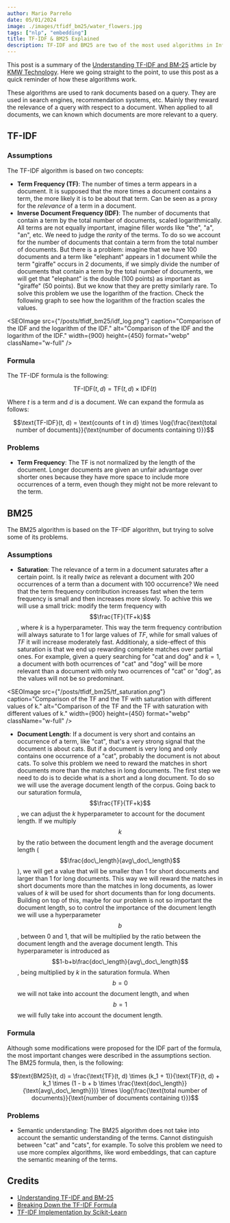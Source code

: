 ```yaml
---
author: Mario Parreño
date: 05/01/2024
image: ./images/tfidf_bm25/water_flowers.jpg
tags: ["nlp", "embedding"]
title: TF-IDF & BM25 Explained
description: TF-IDF and BM25 are two of the most used algorithms in Information Retrieval. In this post we will explain how they work.
---
```


This post is a summary of the [Understanding TF-IDF and BM-25](https://kmwllc.com/index.php/2020/03/20/understanding-tf-idf-and-bm-25/) article by [KMW Technology](https://kmwllc.com/).
Here we going straight to the point, to use this post as a quick reminder of how these algorithms work.

These algorithms are used <Underlined>to rank documents based on a query</Underlined>.
They are used in search engines, recommendation systems, etc.
Mainly they <Underlined color="green">reward the relevance</Underlined> of a query 
with respect to a document. When applied to all documents,
we can known which documents are more relevant to a query.

## TF-IDF

### Assumptions

The TF-IDF algorithm is based on two concepts:
- **Term Frequency (TF)**: The number of times a term appears in a document. It is supposed
that the more times a document contains a term, the more likely it is to be about that term.
Can be seen as a proxy for the <Underlined color="purple">*relevance*</Underlined> of a term in a document.
- **Inverse Document Frequency (IDF)**: The number of documents that contain a term
by the total number of documents, scaled logarithmically. All terms are not equally important,
imagine filler words like "the", "a", "an", etc.
We need to judge the <Underlined color="purple">*rarity*</Underlined> of the terms. To do so
we account for the number of documents that contain a term from the total number of documents. But 
there is a problem: imagine that we have 100 documents and a term like "elephant" appears in 1 document
while the term "giraffe" occurs in 2 documents, if we simply divide the number of documents that contain
a term by the total number of documents, we will get that "elephant" is the double (100 points) as important
as "giraffe" (50 points). But we know that they are pretty similarly rare. To solve this problem we use
the <Underlined>logarithm of the fraction</Underlined>. Check the following graph to see how the logarithm of the fraction
scales the values.

<SEOImage
    src={"/posts/tfidf_bm25/idf_log.png"}
    caption="Comparison of the IDF and the logarithm of the IDF."
    alt="Comparison of the IDF and the logarithm of the IDF."
    width={900}
    height={450}
    format="webp"
    className="w-full"
/>

### Formula

The TF-IDF formula is the following:

$$\text{TF-IDF}(t, d) = \text{TF}(t, d) \times \text{IDF}(t)$$

Where $t$ is a term and $d$ is a document. We can expand the formula as follows:

$$\text{TF-IDF}(t, d) = \text{counts of t in d} \times \log{\frac{\text{total number of documents}}{\text{number of documents containing t}}}$$


### Problems

- **Term Frequency**: The TF is not normalized by the length of the document.
Longer documents are given an unfair advantage over shorter ones
because they have more space to include more occurrences of a term,
even though they might not be more relevant to the term. 


## BM25

The BM25 algorithm is based on the TF-IDF algorithm, but trying to solve some of its problems.

### Assumptions

- **Saturation**: The relevance of a term in a document saturates after a certain point. Is it
really *twice* as relevant a document with 200 occurrences of a term than a document with 100 occurrence?
We need that the term frequency contribution increases fast when the term frequency is small and 
then increases more slowly. To achive this we will use a small trick: modify the term frequency
with $$\frac{TF}{TF+k}$$, where <Underlined color="green">$k$ is a hyperparameter</Underlined>.
This way the term frequency contribution
will always saturate to 1 for large values of $TF$, while for small values of $TF$ it will increase
moderately fast. Additionaly, a side-effect of this saturation is that we end up rewarding
<Underlined>complete matches over partial ones</Underlined>. For example, given a query searching for
"cat and dog" and $k=1$, a document with both ocurrences of "cat" and "dog" will be more relevant
than a document with only two ocurrences of "cat" or "dog", as the values will not be so predominant.

<SEOImage
    src={"/posts/tfidf_bm25/tf_saturation.png"}
    caption="Comparison of the TF and the TF with saturation with different values of k."
    alt="Comparison of the TF and the TF with saturation with different values of k."
    width={900}
    height={450}
    format="webp"
    className="w-full"
/>

- **Document Length**: If a document is very short and contains an occurrence of a term, like "cat",
that's a very strong signal that the document is about cats. But if a document is very long and only contains
one occurrence of a "cat", probably the document is not about cats. To solve this problem we need to reward
the matches in short documents more than the matches in long documents. The first step we need to do 
is to decide what is a short and a long document.
To do so we will use the average document length of the corpus. Going back to our saturation formula,
$$\frac{TF}{TF+k}$$, we can adjust the $k$ hyperparameter to account for the document length.
If we multiply $$k$$ by the ratio between the document length and the average document length
($$\frac{doc\_length}{avg\_doc\_length}$$), we will
get a value that will be smaller than 1 for short documents and larger than 1 for long documents. This
way we will <Underlined>reward the matches in short documents more than the matches in long documents</Underlined>,
as lower values of $k$ will be used for short documents than for long documents. Building on top of this,
maybe for our problem is not so important the document length, so to control the importance of the document
length we will use a <Underlined color="green">hyperparameter $$b$$</Underlined>, between 0 and 1,
that will be multiplied by the ratio between the document length and the average document length.
This hyperparameter is introduced as $$1-b+b\frac{doc\_length}{avg\_doc\_length}$$, being
multiplied by $k$ in the saturation formula. When $$b=0$$ we will not take into account the document length,
and when $$b=1$$ we will fully take into account the document length.

### Formula

Although some modifications were proposed for the IDF part of the formula, the most 
important changes were described in the assumptions section. The BM25 formula, then, is the following:

$$\text{BM25}(t, d) = \frac{\text{TF}(t, d) \times (k_1 + 1)}{\text{TF}(t, d) + k_1 \times (1 - b + b \times \frac{\text{doc\_length}}{\text{avg\_doc\_length}})} \times \log{\frac{\text{total number of documents}}{\text{number of documents containing t}}}$$


### Problems

- Semantic understanding: The BM25 algorithm does not take into account the semantic understanding
of the terms. Cannot distinguish between "cat" and "cats", for example. To solve this problem
we need to use more complex algorithms, like word embeddings, that can capture the semantic
meaning of the terms.


## Credits

- [Understanding TF-IDF and BM-25](https://kmwllc.com/index.php/2020/03/20/understanding-tf-idf-and-bm-25/)
- [Breaking Down the TF-IDF Formula](https://melaniewalsh.github.io/Intro-Cultural-Analytics/05-Text-Analysis/03-TF-IDF-Scikit-Learn.html#breaking-down-the-tf-idf-formula)
- [TF-IDF Implementation by Scikit-Learn](https://scikit-learn.org/stable/modules/generated/sklearn.feature_extraction.text.TfidfVectorizer.html)